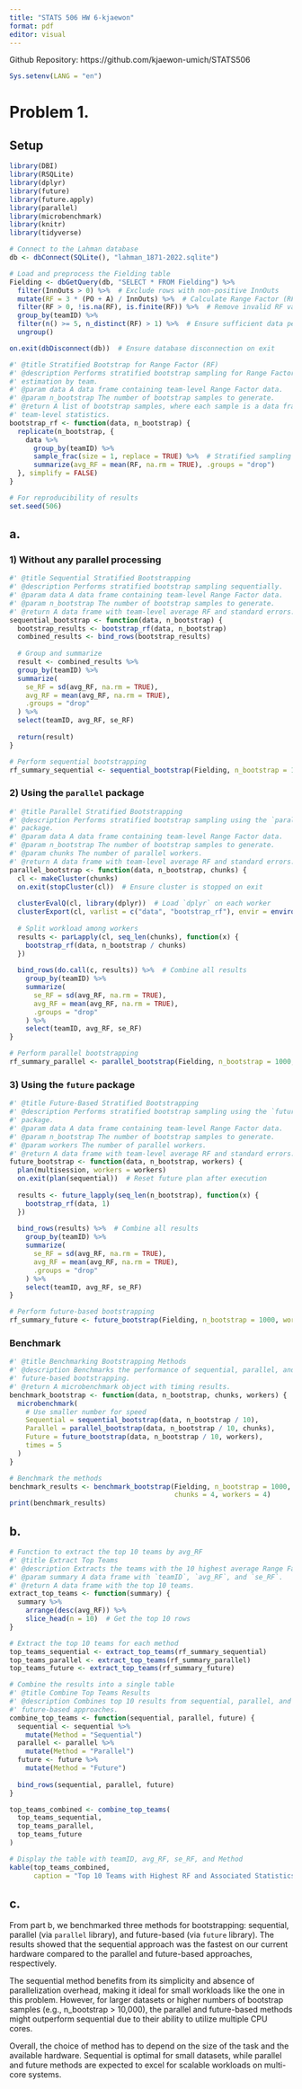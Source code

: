 ---
title: "STATS 506 HW 6-kjaewon"
format: pdf
editor: visual
---

Github Repository: https://github.com/kjaewon-umich/STATS506

```{r, echo=FALSE}
Sys.setenv(LANG = "en")
```

# Problem 1.

## Setup

```{r, message=FALSE}
library(DBI)
library(RSQLite)
library(dplyr)
library(future)
library(future.apply)
library(parallel)
library(microbenchmark)
library(knitr)
library(tidyverse)

# Connect to the Lahman database
db <- dbConnect(SQLite(), "lahman_1871-2022.sqlite")

# Load and preprocess the Fielding table
Fielding <- dbGetQuery(db, "SELECT * FROM Fielding") %>%
  filter(InnOuts > 0) %>%  # Exclude rows with non-positive InnOuts
  mutate(RF = 3 * (PO + A) / InnOuts) %>%  # Calculate Range Factor (RF)
  filter(RF > 0, !is.na(RF), is.finite(RF)) %>%  # Remove invalid RF values
  group_by(teamID) %>%
  filter(n() >= 5, n_distinct(RF) > 1) %>%  # Ensure sufficient data per team
  ungroup()

on.exit(dbDisconnect(db))  # Ensure database disconnection on exit

#' @title Stratified Bootstrap for Range Factor (RF)
#' @description Performs stratified bootstrap sampling for Range Factor 
#' estimation by team.
#' @param data A data frame containing team-level Range Factor data.
#' @param n_bootstrap The number of bootstrap samples to generate.
#' @return A list of bootstrap samples, where each sample is a data frame with 
#' team-level statistics.
bootstrap_rf <- function(data, n_bootstrap) {
  replicate(n_bootstrap, {
    data %>%
      group_by(teamID) %>%
      sample_frac(size = 1, replace = TRUE) %>%  # Stratified sampling
      summarize(avg_RF = mean(RF, na.rm = TRUE), .groups = "drop")
  }, simplify = FALSE)
}

# For reproducibility of results
set.seed(506)
```

## a.

### 1) Without any parallel processing

```{r, warning=FALSE}
#' @title Sequential Stratified Bootstrapping
#' @description Performs stratified bootstrap sampling sequentially.
#' @param data A data frame containing team-level Range Factor data.
#' @param n_bootstrap The number of bootstrap samples to generate.
#' @return A data frame with team-level average RF and standard errors.
sequential_bootstrap <- function(data, n_bootstrap) {
  bootstrap_results <- bootstrap_rf(data, n_bootstrap)
  combined_results <- bind_rows(bootstrap_results)
  
  # Group and summarize
  result <- combined_results %>%
  group_by(teamID) %>%
  summarize(
    se_RF = sd(avg_RF, na.rm = TRUE),
    avg_RF = mean(avg_RF, na.rm = TRUE),
    .groups = "drop"
  ) %>%
  select(teamID, avg_RF, se_RF)
  
  return(result)
}

# Perform sequential bootstrapping
rf_summary_sequential <- sequential_bootstrap(Fielding, n_bootstrap = 1000)
```

### 2) Using the `parallel` package

```{r, message=FALSE, warning=FALSE}
#' @title Parallel Stratified Bootstrapping
#' @description Performs stratified bootstrap sampling using the `parallel` 
#' package.
#' @param data A data frame containing team-level Range Factor data.
#' @param n_bootstrap The number of bootstrap samples to generate.
#' @param chunks The number of parallel workers.
#' @return A data frame with team-level average RF and standard errors.
parallel_bootstrap <- function(data, n_bootstrap, chunks) {
  cl <- makeCluster(chunks)
  on.exit(stopCluster(cl))  # Ensure cluster is stopped on exit
  
  clusterEvalQ(cl, library(dplyr))  # Load `dplyr` on each worker
  clusterExport(cl, varlist = c("data", "bootstrap_rf"), envir = environment())
  
  # Split workload among workers
  results <- parLapply(cl, seq_len(chunks), function(x) {
    bootstrap_rf(data, n_bootstrap / chunks)
  })
  
  bind_rows(do.call(c, results)) %>%  # Combine all results
    group_by(teamID) %>%
    summarize(
      se_RF = sd(avg_RF, na.rm = TRUE),
      avg_RF = mean(avg_RF, na.rm = TRUE),
      .groups = "drop"
    ) %>%
    select(teamID, avg_RF, se_RF)
}

# Perform parallel bootstrapping
rf_summary_parallel <- parallel_bootstrap(Fielding, n_bootstrap = 1000, chunks = 4)
```

### 3) Using the `future` package

```{r, warning=FALSE}
#' @title Future-Based Stratified Bootstrapping
#' @description Performs stratified bootstrap sampling using the `future` 
#' package.
#' @param data A data frame containing team-level Range Factor data.
#' @param n_bootstrap The number of bootstrap samples to generate.
#' @param workers The number of parallel workers.
#' @return A data frame with team-level average RF and standard errors.
future_bootstrap <- function(data, n_bootstrap, workers) {
  plan(multisession, workers = workers)
  on.exit(plan(sequential))  # Reset future plan after execution
  
  results <- future_lapply(seq_len(n_bootstrap), function(x) {
    bootstrap_rf(data, 1)
  })
  
  bind_rows(results) %>%  # Combine all results
    group_by(teamID) %>%
    summarize(
      se_RF = sd(avg_RF, na.rm = TRUE),
      avg_RF = mean(avg_RF, na.rm = TRUE),
      .groups = "drop"
    ) %>%
    select(teamID, avg_RF, se_RF)
}

# Perform future-based bootstrapping
rf_summary_future <- future_bootstrap(Fielding, n_bootstrap = 1000, workers = 4)
```

### Benchmark

```{r, warning=FALSE}
#' @title Benchmarking Bootstrapping Methods
#' @description Benchmarks the performance of sequential, parallel, and 
#' future-based bootstrapping.
#' @return A microbenchmark object with timing results.
benchmark_bootstrap <- function(data, n_bootstrap, chunks, workers) {
  microbenchmark(
    # Use smaller number for speed
    Sequential = sequential_bootstrap(data, n_bootstrap / 10),  
    Parallel = parallel_bootstrap(data, n_bootstrap / 10, chunks),
    Future = future_bootstrap(data, n_bootstrap / 10, workers),
    times = 5
  )
}

# Benchmark the methods
benchmark_results <- benchmark_bootstrap(Fielding, n_bootstrap = 1000, 
                                         chunks = 4, workers = 4)
print(benchmark_results)
```

## b.

```{r, warning=FALSE}
# Function to extract the top 10 teams by avg_RF
#' @title Extract Top Teams
#' @description Extracts the teams with the 10 highest average Range Factors.
#' @param summary A data frame with `teamID`, `avg_RF`, and `se_RF`.
#' @return A data frame with the top 10 teams.
extract_top_teams <- function(summary) {
  summary %>%
    arrange(desc(avg_RF)) %>%
    slice_head(n = 10)  # Get the top 10 rows
}

# Extract the top 10 teams for each method
top_teams_sequential <- extract_top_teams(rf_summary_sequential)
top_teams_parallel <- extract_top_teams(rf_summary_parallel)
top_teams_future <- extract_top_teams(rf_summary_future)

# Combine the results into a single table
#' @title Combine Top Teams Results
#' @description Combines top 10 results from sequential, parallel, and 
#' future-based approaches.
combine_top_teams <- function(sequential, parallel, future) {
  sequential <- sequential %>%
    mutate(Method = "Sequential")
  parallel <- parallel %>%
    mutate(Method = "Parallel")
  future <- future %>%
    mutate(Method = "Future")
  
  bind_rows(sequential, parallel, future)
}

top_teams_combined <- combine_top_teams(
  top_teams_sequential,
  top_teams_parallel,
  top_teams_future
)

# Display the table with teamID, avg_RF, se_RF, and Method
kable(top_teams_combined, 
      caption = "Top 10 Teams with Highest RF and Associated Statistics")
```

## c.

From part b, we benchmarked three methods for bootstrapping: sequential, parallel (via ``parallel`` library), and future-based (via ``future`` library). The results showed that the sequential approach was the fastest on our current hardware compared to the parallel and future-based approaches, respectively.
  
The sequential method benefits from its simplicity and absence of parallelization overhead, making it ideal for small workloads like the one in this problem. However, for larger datasets or higher numbers of bootstrap samples (e.g., n_bootstrap > 10,000), the parallel and future-based methods might outperform sequential due to their ability to utilize multiple CPU cores.
  
Overall, the choice of method has to depend on the size of the task and the available hardware. Sequential is optimal for small datasets, while parallel and future methods are expected to excel for scalable workloads on multi-core systems.
